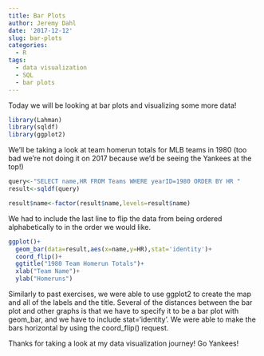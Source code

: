 ```yaml
---
title: Bar Plots
author: Jeremy Dahl
date: '2017-12-12'
slug: bar-plots
categories:
  - R
tags:
  - data visualization
  - SQL
  - bar plots
---
```


Today we will be looking at bar plots and visualizing some more data!

```r
library(Lahman)
library(sqldf)
library(ggplot2)
```

We'll be taking a look at team homerun totals for MLB teams in 1980 (too bad we're not doing it on 2017 because we'd be seeing the Yankees at the top!)

```r
query<-"SELECT name,HR FROM Teams WHERE yearID=1980 ORDER BY HR "
result<-sqldf(query)

result$name<-factor(result$name,levels=result$name)
```

We had to include the last line to flip the data from being ordered alphabetically to in the order we would like.

```r
ggplot()+
  geom_bar(data=result,aes(x=name,y=HR),stat='identity')+
  coord_flip()+
  ggtitle("1980 Team Homerun Totals")+
  xlab("Team Name")+
  ylab("Homeruns")
```

Similarly to past exercises, we were able to use ggplot2 to create the map and all of the labels and the title. Several of the distances between the bar plot and other graphs is that we have to specify it to be a bar plot with geom_bar, and we have to include stat='identity'. We were able to make the bars horizontal by using the coord_flip() request.

Thanks for taking a look at my data visualization journey! Go Yankees!